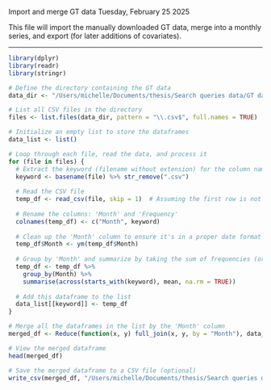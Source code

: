 Import and merge GT data
Tuesday, February 25 2025

This file will import the manually downloaded GT data, merge into a monthly series, and export (for later additions of covariates).

- - - - - - - - - - - - - - - - - - - -

```r
library(dplyr)
library(readr)
library(stringr)

# Define the directory containing the GT data
data_dir <- "/Users/michelle/Documents/thesis/Search queries data/GT data/raw keyword data"

# List all CSV files in the directory
files <- list.files(data_dir, pattern = "\\.csv$", full.names = TRUE)

# Initialize an empty list to store the dataframes
data_list <- list()

# Loop through each file, read the data, and process it
for (file in files) {
  # Extract the keyword (filename without extension) for the column name
  keyword <- basename(file) %>% str_remove(".csv")
  
  # Read the CSV file
  temp_df <- read_csv(file, skip = 1)  # Assuming the first row is not part of the actual data
  
  # Rename the columns: 'Month' and 'Frequency'
  colnames(temp_df) <- c("Month", keyword)
  
  # Clean up the 'Month' column to ensure it's in a proper date format
  temp_df$Month <- ym(temp_df$Month)
  
  # Group by 'Month' and summarize by taking the sum of frequencies (or use mean if needed)
  temp_df <- temp_df %>%
    group_by(Month) %>%
    summarise(across(starts_with(keyword), mean, na.rm = TRUE))
  
  # Add this dataframe to the list
  data_list[[keyword]] <- temp_df
}

# Merge all the dataframes in the list by the 'Month' column
merged_df <- Reduce(function(x, y) full_join(x, y, by = "Month"), data_list)

# View the merged dataframe
head(merged_df)

# Save the merged dataframe to a CSV file (optional)
write_csv(merged_df, "/Users/michelle/Documents/thesis/Search queries data/GT data/merged_gt_data.csv")
```

